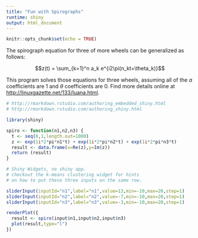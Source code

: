 ```yaml
---
title: "Fun with Spirographs"
runtime: shiny
output: html_document
---
```


```r
knitr::opts_chunk$set(echo = TRUE)
```


The spirograph equation for three of more wheels can be generalized as follows:

$$z(t) = \sum_{k=1}^n a_k e^{i2\pi(n_kt+\theta_k)}$$

This program solves those equations for three wheels, assuming all of the $a$ coefficients are 1 and $\theta$ coefficients are 0. Find more details online at <http://linuxgazette.net/133/luana.html>.


```r
# http://rmarkdown.rstudio.com/authoring_embedded_shiny.html
# http://rmarkdown.rstudio.com/authoring_shiny.html

library(shiny)

spiro <- function(n1,n2,n3) {
  t <- seq(0,1,length.out=1000)
  z <- exp(1i*2*pi*n1*t) + exp(1i*2*pi*n2*t) + exp(1i*2*pi*n3*t)
  result <- data.frame(x=Re(z),y=Im(z))
  return (result)
}

# Shiny Widgets, no shiny app.
# checkout the k-means clustering widget for hints
# on how to put these three inputs on the same row.

sliderInput(inputId="n1",label="n1",value=13,min=-10,max=20,step=1)
sliderInput(inputId="n2",label="n2",value=-7,min=-10,max=20,step=1)
sliderInput(inputId="n3",label="n3",value=-3,min=-10,max=20,step=1)

renderPlot({
  result <- spiro(input$n1,input$n2,input$n3)
  plot(result,type="l")
})

```

